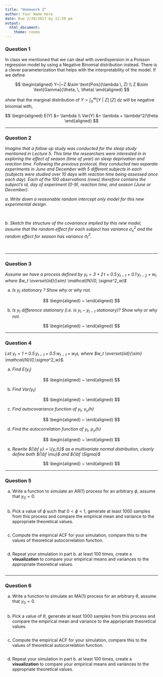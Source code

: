 ```yaml
---
title: "Homework 2"
author: Your Name Here
date: Due 2/20/2017 by 11:59 pm
output: 
  html_document:
    theme: cosmo
---
```


### Question 1

In class we mentioned that we can deal with overdispersion in a Poisson regression model by using a Negative Binomial distribution instead. There is a clever parameterization that helps with the interpretability of the model. If we define

$$
\begin{aligned}
Y~|~Z &\sim \text{Pois}(\lambda \, Z) \\
Z &\sim \text{Gamma}(\theta, \, \theta)
\end{aligned}
$$

*show* that the marginal distribution of $Y = \int_0^\infty [Y~|~Z]~[Z] ~ dz$ will be negative binomial with,

$$
\begin{aligned}
E(Y)   &= \lambda \\
Var(Y) &= \lambda + \lambda^2/\theta
\end{aligned}
$$

-----

### Question 2

<i>Imagine that a follow up study was conducted for the sleep study mentioned in Lecture 5. This time the researchers were interested in in exploring the effect of season (time of year) on sleep deprivation and reaction time. Following the previous protocal, they conducted two separate experiments in June and December with 5 different subjects in each (subjects were studied over 10 days with reaction time being assessed once each day). Each of the 100 observations (rows) therefore contains the subject's id, day of experiment (0-9), reaction time, and season (June or December). </i>

<i> a. Write down a reasonable random intercept only model for this new experimental design. </i>

$$ ~ $$

<i> b. Sketch the structure of the covariance implied by this new model, assume that the random effect for each subject has variance $\sigma_s^2$ and the random effect for season has variance $\sigma_t^2$. </i>

$$ ~ $$


-----

### Question 3

<i>Assume we have a process defined by $y_t = 3 + 2\,t + 0.5 \, y_{t-1} + 0.1 \, y_{t-2} + w_t$ where $w_t \overset{iid}{\sim} \mathcal{N}(0, \sigma^2_w)$ </i>

a. <i> Is $y_t$ stationary ? Show why or why not.</i>

$$
\begin{aligned}
~
\end{aligned}
$$

b. <i> Is $y_t$ difference stationary (i.e. is $y_t - y_{t-1}$ stationary)? Show why or why not.</i>

$$
\begin{aligned}
~
\end{aligned}
$$


-----

### Question 4

<i>Let $y_t = 1 + 0.5 \, y_{t-1} + 0.5 \, w_{t-1} + w_t$s, where $w_t \overset{iid}{\sim} \mathcal{N}(0,\sigma^2_w)$.</i>

a. <i>Find $E(y_t)$</i>

$$
\begin{aligned}
~
\end{aligned}
$$

b. <i>Find $\text{Var}(y_t)$</i>

$$
\begin{aligned}
~
\end{aligned}
$$

c. <i>Find autocovariance function of $y_t$, $\gamma_y(h)$</i>

$$
\begin{aligned}
~
\end{aligned}
$$

d. <i>Find the autocorrelation function of $y_t$, $\rho_y(h)$</i>

$$
\begin{aligned}
~
\end{aligned}
$$

e. <i>Rewrite ${\bf y} = \{y_t\}$ as a multivariate normal distribution, clearly define both ${\bf \mu}$ and ${\bf \Sigma}$</i>

$$
\begin{aligned}
~
\end{aligned}
$$

-----

### Question 5

a. Write a function to simulate an AR(1) process for an arbitrary $\phi$, assume that $y_0 = 0$.

```r

```

b. Pick a value of $\phi$ such that $0 < \phi < 1$, generate at least 1000 samples from this process and compare the empirical mean and variance to the appropriate theoretical values.

```r

```

c. Compute the empirical ACF for your simulation, compare this to the values of theoretical autocorrelation function.

```r

```


d. Repeat your simulation in part b. at least 100 times, create a **visualization** to compare your empirical means and variances to the appropriate theoretical values.

```r

```

-----

### Question 6

a. Write a function to simulate an MA(1) process for an arbitrary $\theta$, assume that $y_0 = 0$.

```r

```

b. Pick a value of $\theta$, generate at least 1000 samples from this process and compare the empirical mean and variance to the appropriate theoretical values.

```r

```

c. Compute the empirical ACF for your simulation, compare this to the values of theoretical autocorrelation function.

```r

```


d. Repeat your simulation in part b. at least 100 times, create a **visualization** to compare your empirical means and variances to the appropriate theoretical values.

```r

```




